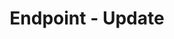 ---
title: 'Endpoint - Update'
openapi: '/en/api-reference/openapi-en.json PATCH /v1/webhook/endpoint/{id}'
---
